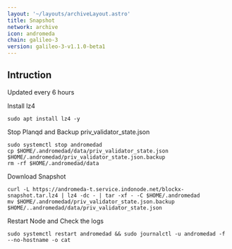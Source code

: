 ```yaml
---
layout: '~/layouts/archiveLayout.astro'
title: Snapshot
network: archive
icon: andromeda
chain: galileo-3
version: galileo-3-v1.1.0-beta1
---
```

## Intruction
Updated every 6 hours

 Install lz4
```
sudo apt install lz4 -y
```

 Stop Planqd and Backup priv_validator_state.json
```
sudo systemctl stop andromedad
cp $HOME/.andromedad/data/priv_validator_state.json $HOME/.andromedad/priv_validator_state.json.backup
rm -rf $HOME/.andromedad/data
```

 Download Snapshot
```
curl -L https://andromeda-t.service.indonode.net/blockx-snapshot.tar.lz4 | lz4 -dc - | tar -xf - -C $HOME/.andromedad
mv $HOME/.andromedad/priv_validator_state.json.backup $HOME/..andromedad/data/priv_validator_state.json
```

 Restart Node and Check the logs

```
sudo systemctl restart andromedad && sudo journalctl -u andromedad -f --no-hostname -o cat
```
